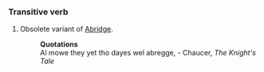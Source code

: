 ===Transitive verb===
#Obsolete variant of [[Abridge]]. 
#:'''Quotations'''
#:Al mowe they yet tho dayes wel abregge, - Chaucer, ''The Knight's Tale''